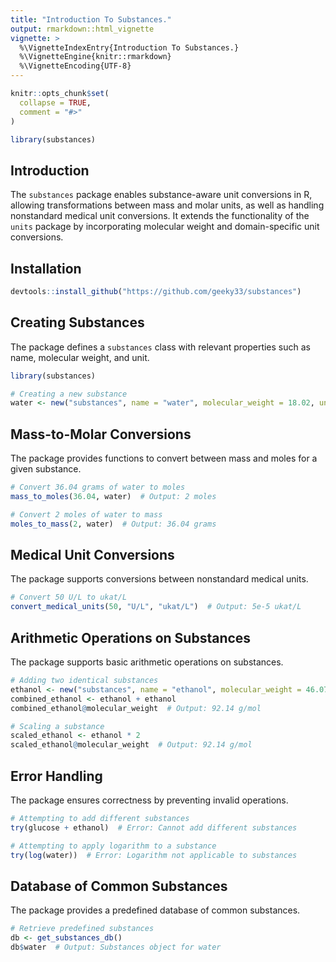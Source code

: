 ```yaml
---
title: "Introduction To Substances."
output: rmarkdown::html_vignette
vignette: >
  %\VignetteIndexEntry{Introduction To Substances.}
  %\VignetteEngine{knitr::rmarkdown}
  %\VignetteEncoding{UTF-8}
---
```


```r
knitr::opts_chunk$set(
  collapse = TRUE,
  comment = "#>"
)
```

```r
library(substances)
```

## Introduction

The `substances` package enables substance-aware unit conversions in R, allowing transformations between mass and molar units, as well as handling nonstandard medical unit conversions. It extends the functionality of the `units` package by incorporating molecular weight and domain-specific unit conversions.

## Installation

```r
devtools::install_github("https://github.com/geeky33/substances")
```

## Creating Substances

The package defines a `substances` class with relevant properties such as name, molecular weight, and unit.

```r
library(substances)

# Creating a new substance
water <- new("substances", name = "water", molecular_weight = 18.02, unit = "g/mol")
```

## Mass-to-Molar Conversions

The package provides functions to convert between mass and moles for a given substance.

```r
# Convert 36.04 grams of water to moles
mass_to_moles(36.04, water)  # Output: 2 moles

# Convert 2 moles of water to mass
moles_to_mass(2, water)  # Output: 36.04 grams
```

## Medical Unit Conversions

The package supports conversions between nonstandard medical units.

```r
# Convert 50 U/L to ukat/L
convert_medical_units(50, "U/L", "ukat/L")  # Output: 5e-5 ukat/L
```

## Arithmetic Operations on Substances

The package supports basic arithmetic operations on substances.

```r
# Adding two identical substances
ethanol <- new("substances", name = "ethanol", molecular_weight = 46.07, unit = "g/mol")
combined_ethanol <- ethanol + ethanol
combined_ethanol@molecular_weight  # Output: 92.14 g/mol

# Scaling a substance
scaled_ethanol <- ethanol * 2
scaled_ethanol@molecular_weight  # Output: 92.14 g/mol
```

## Error Handling

The package ensures correctness by preventing invalid operations.

```r
# Attempting to add different substances
try(glucose + ethanol)  # Error: Cannot add different substances

# Attempting to apply logarithm to a substance
try(log(water))  # Error: Logarithm not applicable to substances
```

## Database of Common Substances

The package provides a predefined database of common substances.

```r
# Retrieve predefined substances
db <- get_substances_db()
db$water  # Output: Substances object for water
```
